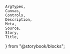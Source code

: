     ArgTypes,
    Canvas,
    Controls,
    Description,
    Meta,
    Source,
    Story,
    Title,
} from "@storybook/blocks";


<Meta of={stories} />
<Title of={stories} />
<Description of={TextArea} />

## Example

<Canvas
    sourceState="shown"
    of={stories.Default}
/>
